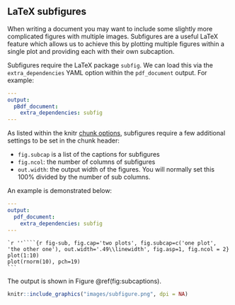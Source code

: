 ## LaTeX subfigures

When writing a document you may want to include some slightly more complicated figures with multiple images. Subfigures are a useful LaTeX feature which allows us to achieve this by plotting multiple figures within a single plot and providing each with their own subcaption.

Subfigures require the LaTeX package `subfig`. We can load this via the `extra_dependencies` YAML option within the `pdf_document` output. For example:

```yaml
---
output:
  pBdf_document:
    extra_dependencies: subfig
---
```

As listed within the knitr [chunk options](https://yihui.name/knitr/options/), subfigures require a few additional settings to be set in the chunk header:

- `fig.subcap` is a list of the captions for subfigures
- `fig.ncol`: the number of columns of subfigures
- `out.width`: the output width of the figures. You will normally set this 100% divided by the number of sub columns.

An example is demonstrated below:

```yaml
---
output:
  pdf_document:
    extra_dependencies: subfig
---
```

````
`r ''````{r fig-sub, fig.cap='two plots', fig.subcap=c('one plot', 'the other one'), out.width='.49\\linewidth', fig.asp=1, fig.ncol = 2}
plot(1:10)
plot(rnorm(10), pch=19)
```
````

The output is shown in Figure \@ref(fig:subcaptions).

```r
knitr::include_graphics("images/subfigure.png", dpi = NA)
```
